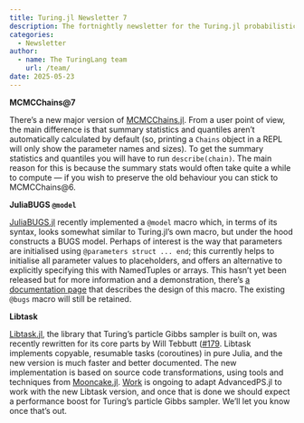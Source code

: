 ```yaml
---
title: Turing.jl Newsletter 7
description: The fortnightly newsletter for the Turing.jl probabilistic programming language
categories:
  - Newsletter
author:
  - name: The TuringLang team
    url: /team/
date: 2025-05-23
---
```


**MCMCChains@7**

There's a new major version of [MCMCChains.jl](https://github.com/TuringLang/MCMCChains.jl).
From a user point of view, the main difference is that summary statistics and quantiles aren't automatically calculated by default (so, printing a `Chains` object in a REPL will only show the parameter names and sizes).
To get the summary statistics and quantiles you will have to run `describe(chain)`.
The main reason for this is because the summary stats would often take quite a while to compute — if you wish to preserve the old behaviour you can stick to MCMCChains@6.

**JuliaBUGS `@model`**

[JuliaBUGS.jl](https://github.com/TuringLang/JuliaBUGS.jl) recently implemented a `@model` macro which, in terms of its syntax, looks somewhat similar to Turing.jl's own macro, but under the hood constructs a BUGS model.
Perhaps of interest is the way that parameters are initialised using `@parameters struct ... end`; this currently helps to initialise all parameter values to placeholders, and offers an alternative to explicitly specifying this with NamedTuples or arrays.
This hasn't yet been released but for more information and a demonstration, there's [a documentation page](https://github.com/TuringLang/JuliaBUGS.jl/blob/main/docs/src/julia_syntax.md) that describes the design of this macro.
The existing `@bugs` macro will still be retained.

**Libtask** 

[Libtask.jl](https://github.com/TuringLang/Libtask.jl), the library that Turing’s particle Gibbs sampler is built on, was recently rewritten for its core parts by Will Tebbutt ([#179](https://github.com/TuringLang/Libtask.jl/pull/179).
Libtask implements copyable, resumable tasks (coroutines) in pure Julia, and the new version is much faster and better documented.
The new implementation is based on source code transformations, using tools and techniques from [Mooncake.jl](https://github.com/chalk-lab/Mooncake.jl).
[Work](https://github.com/TuringLang/AdvancedPS.jl/pull/114) is ongoing to adapt AdvancedPS.jl to work with the new Libtask version, and once that is done we should expect a performance boost for Turing’s particle Gibbs sampler.
We’ll let you know once that’s out.
